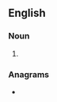 ==English==

===Noun===
{{head|en|noun plural form}}

# {{plural of|hovel|lang=en}}

===Anagrams===
* {{anagrams|en|a=ehlosv|shovel}}